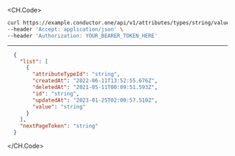 
<CH.Code>
```bash Example Request
curl https://example.conductor.one/api/v1/attributes/types/string/values?page_size=2961.4&page_token=string \
--header 'Accept: application/json' \
--header 'Authorization: YOUR_BEARER_TOKEN_HERE'
```
---

```json Example Response
  {
    "list": [
      {
        "attributeTypeId": "string",
        "createdAt": "2022-06-11T13:52:55.676Z",
        "deletedAt": "2021-05-11T00:09:51.593Z",
        "id": "string",
        "updatedAt": "2023-01-25T02:00:57.510Z",
        "value": "string"
      }
    ],
    "nextPageToken": "string"
  }
```
</CH.Code>
